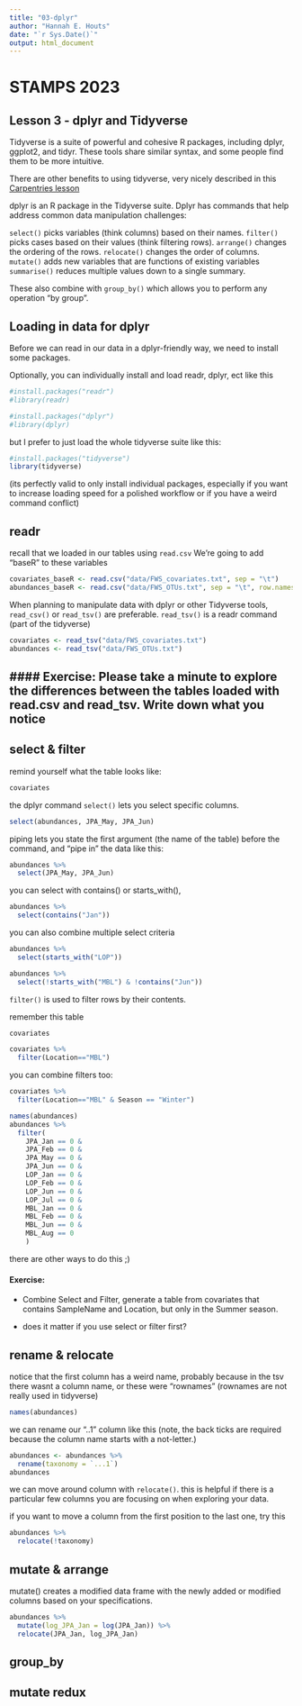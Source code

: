 ```yaml
---
title: "03-dplyr"
author: "Hannah E. Houts"
date: "`r Sys.Date()`"
output: html_document
---
```


# STAMPS 2023
## Lesson 3 - dplyr and Tidyverse

Tidyverse is a suite of powerful and cohesive R packages, including dplyr, ggplot2, and tidyr. These tools share similar syntax, and some people find them to be more intuitive. 

There are other benefits to using tidyverse, very nicely described in this [Carpentries lesson](https://datacarpentry.org/R-ecology-lesson/03-dplyr.html#what-are-dplyr-and-tidyr)

dplyr is an R package in the Tidyverse suite. Dplyr has commands that help address common data manipulation challenges:

`select()` picks variables (think columns) based on their names.
`filter()` picks cases based on their values (think filtering rows).
`arrange()` changes the ordering of the rows.
`relocate()` changes the order of columns.
`mutate()` adds new variables that are functions of existing variables
`summarise()` reduces multiple values down to a single summary.

These also combine with `group_by()` which allows you to perform any operation “by group”. 


## Loading in data for dplyr
Before we can read in our data in a dplyr-friendly way, we need to install some packages. 

Optionally, you can individually install and load readr, dplyr, ect like this
```r
#install.packages("readr")
#library(readr)

#install.packages("dplyr")
#library(dplyr)
```

but I prefer to just load the whole tidyverse suite like this:
```r
#install.packages("tidyverse")
library(tidyverse)
```

(its perfectly valid to only install individual packages, especially if you want to increase loading speed for a polished workflow or if you have a weird command conflict)

## readr

recall that we loaded in our tables using `read.csv`
We're going to add "baseR" to these variables
```r
covariates_baseR <- read.csv("data/FWS_covariates.txt", sep = "\t")
abundances_baseR <- read.csv("data/FWS_OTUs.txt", sep = "\t", row.names = 1, header = T)
```

When planning to manipulate data with dplyr or other Tidyverse tools, `read_csv()` or `read_tsv()` are preferable. 
`read_tsv()` is a readr command (part of the tidyverse)

```r
covariates <- read_tsv("data/FWS_covariates.txt")
abundances <- read_tsv("data/FWS_OTUs.txt")
```


#### Exercise: Please take a minute to explore the differences between the tables loaded with read.csv and read_tsv. Write down what you notice
- 


## select & filter

remind yourself what the table looks like:


```r
covariates
```


the dplyr command `select()` lets you select specific columns. 
```r
select(abundances, JPA_May, JPA_Jun)
```


piping lets you state the first argument (the name of the table) before the command, and "pipe in" the data like this:
```r
abundances %>% 
  select(JPA_May, JPA_Jun)
```

you can select with contains() or starts_with(), 

```r
abundances %>% 
  select(contains("Jan"))
```
you can also combine multiple select criteria
```r
abundances %>% 
  select(starts_with("LOP"))
```

```r
abundances %>% 
  select(!starts_with("MBL") & !contains("Jun"))
```

`filter()` is used to filter rows by their contents. 

remember this table
```r
covariates
```

```r
covariates %>% 
  filter(Location=="MBL")
```
you can combine filters too:
```r
covariates %>% 
  filter(Location=="MBL" & Season == "Winter") 
```


```r
names(abundances)
abundances %>% 
  filter(
    JPA_Jan == 0 &
    JPA_Feb == 0 &  
    JPA_May == 0 &  
    JPA_Jun == 0 & 
    LOP_Jan == 0 &  
    LOP_Feb == 0 &  
    LOP_Jun == 0 &  
    LOP_Jul == 0 &  
    MBL_Jan == 0 & 
    MBL_Feb == 0 &
    MBL_Jun == 0 &
    MBL_Aug == 0
    )
```
there are other ways to do this ;)

#### Exercise:

- Combine Select and Filter, generate a table from covariates that contains SampleName and Location, but only in the Summer season. 

- does it matter if you use select or filter first?




##  rename & relocate


notice that the first column has a weird name, probably because in the tsv there wasnt a column name, or these were "rownames" (rownames are not really used in tidyverse)
```r
names(abundances)
```


we can rename our "..1" column like this 
(note, the back ticks are required because the column name starts with a not-letter.)
```r
abundances <- abundances %>% 
  rename(taxonomy = `...1`)
abundances
```

we can move around column with `relocate()`. this is helpful if there is a particular few columns you are focusing on when exploring your data. 

if you want to move a column from the first position to the last one, try this
```r
abundances %>% 
  relocate(!taxonomy)
```


## mutate & arrange
mutate() creates a modified data frame with the newly added or modified columns based on your specifications.


```r
abundances %>%
  mutate(log_JPA_Jan = log(JPA_Jan)) %>% 
  relocate(JPA_Jan, log_JPA_Jan)
```


##

## group_by

## mutate redux

